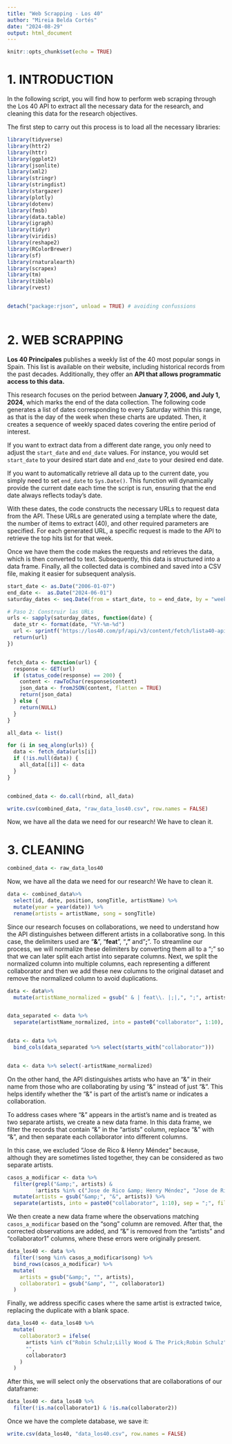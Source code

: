 ---
title: "Web Scrapping - Los 40"
author: "Mireia Belda Cortés"
date: "2024-08-29"
output: html_document
---

```{r setup, include=FALSE}
knitr::opts_chunk$set(echo = TRUE)
```

# 1. INTRODUCTION

In the following script, you will find how to perform web scraping through the Los 40 API to extract all the necessary data for the research, and cleaning this data for the research objectives.

The first step to carry out this process is to load all the necessary libraries:

```{r}

library(tidyverse)
library(httr2)
library(httr)
library(ggplot2)
library(jsonlite)
library(xml2)
library(stringr)
library(stringdist)
library(stargazer)
library(plotly)
library(dotenv)
library(fmsb)
library(data.table)
library(igraph)
library(tidyr)
library(viridis)
library(reshape2)
library(RColorBrewer)
library(sf)
library(rnaturalearth)
library(scrapex)
library(tm)
library(tibble)
library(rvest)


detach("package:rjson", unload = TRUE) # avoiding confussions



```

# 2. WEB SCRAPPING

**Los 40 Principales** publishes a weekly list of the 40 most popular songs in Spain. This list is available on their website, including historical records from the past decades. Additionally, they offer an **API that allows programmatic access to this data.**

This research focuses on the period between **January 7, 2006, and July 1, 2024**, which marks the end of the data collection. The following code generates a list of dates corresponding to every Saturday within this range, as that is the day of the week when these charts are updated. Then, it creates a sequence of weekly spaced dates covering the entire period of interest.

If you want to extract data from a different date range, you only need to adjust the `start_date` and `end_date` values. For instance, you would set `start_date` to your desired start date and `end_date` to your desired end date.

If you want to automatically retrieve all data up to the current date, you simply need to set `end_date` to `Sys.Date()`. This function will dynamically provide the current date each time the script is run, ensuring that the end date always reflects today's date.

With these dates, the code constructs the necessary URLs to request data from the API. These URLs are generated using a template where the date, the number of items to extract (40), and other required parameters are specified. For each generated URL, a specific request is made to the API to retrieve the top hits list for that week.

Once we have them the code makes the requests and retrieves the data, which is then converted to text. Subsequently, this data is structured into a data frame. Finally, all the collected data is combined and saved into a CSV file, making it easier for subsequent analysis.

```{r}


start_date <- as.Date("2006-01-07")  
end_date <-  as.Date("2024-06-01") 
saturday_dates <- seq.Date(from = start_date, to = end_date, by = "week")

# Paso 2: Construir las URLs
urls <- sapply(saturday_dates, function(date) {
  date_str <- format(date, "%Y-%m-%d")
  url <- sprintf('https://los40.com/pf/api/v3/content/fetch/lista40-api?query={"date":"%s","itemsPerPage":40,"order":"asc","orderBy":"position","productId":"2"}', date_str)
  return(url)
})


fetch_data <- function(url) {
  response <- GET(url)
  if (status_code(response) == 200) {
    content <- rawToChar(response$content)
    json_data <- fromJSON(content, flatten = TRUE)
    return(json_data)
  } else {
    return(NULL)
  }
}

all_data <- list()

for (i in seq_along(urls)) {
  data <- fetch_data(urls[i])
  if (!is.null(data)) {
    all_data[[i]] <- data
  }
}


combined_data <- do.call(rbind, all_data) 

write.csv(combined_data, "raw_data_los40.csv", row.names = FALSE)

```

Now, we have all the data we need for our research! We have to clean it.

# 3. CLEANING

```{r}

combined_data <- raw_data_los40
```

Now, we have all the data we need for our research! We have to clean it.

```{r}

data <- combined_data%>%
  select(id, date, position, songTitle, artistName) %>%
  mutate(year = year(date)) %>%
  rename(artists = artistName, song = songTitle)
```

Since our research focuses on collaborations, we need to understand how the API distinguishes between different artists in a collaborative song. In this case, the delimiters used are "**&**", "**feat**", "**,"** and"**;**". To streamline our process, we will normalize these delimiters by converting them all to a ";" so that we can later split each artist into separate columns. Next, we split the normalized column into multiple columns, each representing a different collaborator and then we add these new columns to the original dataset and remove the normalized column to avoid duplications.

```{r}

data <- data%>%
  mutate(artistName_normalized = gsub(" & | feat\\. |;|,", ";", artists)) 


data_separated <- data %>%
  separate(artistName_normalized, into = paste0("collaborator", 1:10), sep = ";", fill = "right", extra = "drop")


data <- data %>%
  bind_cols(data_separated %>% select(starts_with("collaborator")))


data <- data %>% select(-artistName_normalized)
```

On the other hand, the API distinguishes artists who have an "&" in their name from those who are collaborating by using "&" instead of just "&". This helps identify whether the "&" is part of the artist's name or indicates a collaboration.

To address cases where "&" appears in the artist's name and is treated as two separate artists, we create a new data frame. In this data frame, we filter the records that contain "&" in the "artists" column, replace "&" with "&", and then separate each collaborator into different columns.

In this case, we excluded "Jose de Rico & Henry Méndez" because, although they are sometimes listed together, they can be considered as two separate artists.

```{r}
casos_a_modificar <- data %>%
  filter(grepl("&amp;", artists) & 
         !artists %in% c("Jose de Rico &amp; Henry Méndez", "Jose de Rico &amp; Henry Méndez;Jay Santos")) %>%
  mutate(artists = gsub("&amp;", "&", artists)) %>%
  separate(artists, into = paste0("collaborator", 1:10), sep = ";", fill = "right", extra = "drop", remove = FALSE)

```

We then create a new data frame where the observations matching `casos_a_modificar` based on the "song" column are removed. After that, the corrected observations are added, and "&" is removed from the "artists" and "collaborator1" columns, where these errors were originally present.

```{r}
data_los40 <- data %>%
  filter(!song %in% casos_a_modificar$song) %>%
  bind_rows(casos_a_modificar) %>%
  mutate(
    artists = gsub("&amp;", "", artists),       
    collaborator1 = gsub("&amp", "", collaborator1)  
  )
```

Finally, we address specific cases where the same artist is extracted twice, replacing the duplicate with a blank space.

```{r}

data_los40 <- data_los40 %>%
  mutate(
    collaborator3 = ifelse(
      artists %in% c("Robin Schulz;Lilly Wood & The Prick;Robin Schulz", "The Avener;Phoebe Killdeer & The Short Straws;The Avener"),
      "",  
      collaborator3  
    )
  )


```

After this, we will select only the observations that are collaborations of our dataframe:

```{r}
data_los40 <- data_los40 %>%
  filter(!is.na(collaborator1) & !is.na(collaborator2))
```

Once we have the complete database, we save it:

```{r}
write.csv(data_los40, "data_los40.csv", row.names = FALSE) 
```
